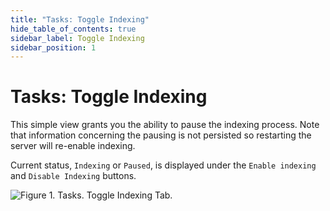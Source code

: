 ```yaml
---
title: "Tasks: Toggle Indexing"
hide_table_of_contents: true
sidebar_label: Toggle Indexing
sidebar_position: 1
---
```



# Tasks: Toggle Indexing

This simple view grants you the ability to pause the indexing process. Note that information concerning the pausing is not persisted so restarting the server will re-enable indexing.

Current status, `Indexing` or `Paused`, is displayed under the `Enable indexing` and `Disable Indexing` buttons.

![Figure 1. Tasks. Toggle Indexing Tab.](./assets/tasks-toggle_indexing_tab-1.png)
